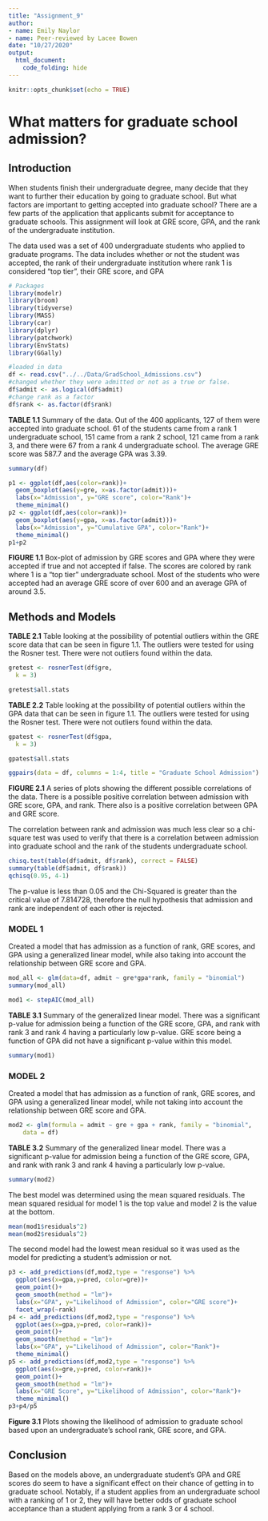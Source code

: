 ```yaml
---
title: "Assignment_9"
author: 
- name: Emily Naylor
- name: Peer-reviewed by Lacee Bowen
date: "10/27/2020"
output: 
  html_document:
    code_folding: hide
---
```


```r
knitr::opts_chunk$set(echo = TRUE)
```

# What matters for graduate school admission?


## Introduction

  When students finish their undergraduate degree, many decide that they want to further their education by going to graduate school. But what factors are important to getting accepted into graduate school?
There are a few parts of the application that applicants submit for acceptance to graduate schools. This assignment will look at GRE score, GPA, and the rank of the undergraduate institution. 

  The data used was a set of 400 undergraduate students who applied to graduate programs. The data includes whether or not the student was accepted, the rank of their undergraduate institution where rank 1 is considered “top tier”, their GRE score, and GPA
```r
# Packages
library(modelr)
library(broom)
library(tidyverse)
library(MASS)
library(car)
library(dplyr)
library(patchwork)
library(EnvStats)
library(GGally)
```

```r
#loaded in data
df <- read.csv("../../Data/GradSchool_Admissions.csv")
#changed whether they were admitted or not as a true or false. 
df$admit <- as.logical(df$admit)
#change rank as a factor
df$rank <- as.factor(df$rank)
```

**TABLE 1.1**
  Summary of the data. Out of the 400 applicants, 127 of them were accepted into graduate school. 61 of the students came from a rank 1 undergraduate school, 151 came from a rank 2 school, 121 came from a rank 3, and there were 67 from a rank 4 undergraduate school. The average GRE score was 587.7 and the average GPA was 3.39. 
```r
summary(df)
```

```r
p1 <- ggplot(df,aes(color=rank))+
  geom_boxplot(aes(y=gre, x=as.factor(admit)))+
  labs(x="Admission", y="GRE score", color="Rank")+
  theme_minimal()
p2 <- ggplot(df,aes(color=rank))+
  geom_boxplot(aes(y=gpa, x=as.factor(admit)))+
  labs(x="Admission", y="Cumulative GPA", color="Rank")+
  theme_minimal()
p1+p2
```

**FIGURE 1.1**
Box-plot of admission by GRE scores and GPA where they were accepted if true and not accepted if false. The scores are colored by rank where 1 is a "top tier" undergraduate school. Most of the students who were accepted had an average GRE score of over 600 and an average GPA of around 3.5.

## Methods and Models

**TABLE 2.1**
  Table looking at the possibility of potential outliers within the GRE score data that can be seen in figure 1.1. The outliers were tested for using the Rosner test. There were not outliers found within the data. 
```r
gretest <- rosnerTest(df$gre,
  k = 3) 
```

```r
gretest$all.stats
```


**TABLE 2.2**
  Table looking at the possibility of potential outliers within the GPA data that can be seen in figure 1.1. The outliers were tested for using the Rosner test. There were not outliers found within the data. 
```r
gpatest <- rosnerTest(df$gpa,
  k = 3)
```

```r
gpatest$all.stats
```


```r
ggpairs(data = df, columns = 1:4, title = "Graduate School Admission")
```

**FIGURE 2.1**
A series of plots showing the different possible correlations of the data. There is a possible positive correlation between admission with GRE score, GPA, and rank. There also is a positive correlation between GPA and GRE score.


  The correlation between rank and admission was much less clear so a chi-square test was used to verify that there is a correlation between admission into graduate school and the rank of the students undergraduate school.
```r
chisq.test(table(df$admit, df$rank), correct = FALSE)
summary(table(df$admit, df$rank))
qchisq(0.95, 4-1)
```
  The p-value is less than 0.05 and the Chi-Squared is greater than the critical value of 7.814728, therefore the null hypothesis that admission and rank are independent of each other is rejected. 


### MODEL 1
  Created a model that has admission as a function of rank, GRE scores, and GPA using a generalized linear model, while also taking into account the relationship between GRE score and GPA.
```r
mod_all <- glm(data=df, admit ~ gre*gpa*rank, family = "binomial")
summary(mod_all)
```

```r
mod1 <- stepAIC(mod_all)
```

**TABLE 3.1**
  Summary of the generalized linear model. There was a significant p-value for admission being a function of the GRE score, GPA, and rank with rank 3 and rank 4 having a particularly low p-value. GRE score being a function of GPA did not have a significant p-value within this model. 
```r
summary(mod1)
```
### MODEL 2
  Created a model that has admission as a function of rank, GRE scores, and GPA using a generalized linear model, while not taking into account the relationship between GRE score and GPA.
```r
mod2 <- glm(formula = admit ~ gre + gpa + rank, family = "binomial", 
    data = df)
```

**TABLE 3.2**
  Summary of the generalized linear model. There was a significant p-value for admission being a function of the GRE score, GPA, and rank with rank 3 and rank 4 having a particularly low p-value.
```r
summary(mod2)
```

  The best model was determined using the mean squared residuals. The mean squared residual for model 1 is the top value and model 2 is the value at the bottom. 
```r
mean(mod1$residuals^2)
mean(mod2$residuals^2)
```
The second model had the lowest mean residual so it was used as the model for predicting a student's admission or not. 

```r
p3 <- add_predictions(df,mod2,type = "response") %>%
  ggplot(aes(x=gpa,y=pred, color=gre))+
  geom_point()+
  geom_smooth(method = "lm")+
  labs(x="GPA", y="Likelihood of Admission", color="GRE score")+
  facet_wrap(~rank)
p4 <- add_predictions(df,mod2,type = "response") %>%
  ggplot(aes(x=gpa,y=pred, color=rank))+
  geom_point()+
  geom_smooth(method = "lm")+
  labs(x="GPA", y="Likelihood of Admission", color="Rank")+
  theme_minimal()
p5 <- add_predictions(df,mod2,type = "response") %>%
  ggplot(aes(x=gre,y=pred, color=rank))+
  geom_point()+
  geom_smooth(method = "lm")+
  labs(x="GRE Score", y="Likelihood of Admission", color="Rank")+
  theme_minimal()
p3+p4/p5
```

**Figure 3.1**
  Plots showing the likelihood of admission to graduate school based upon an undergraduate's school rank, GRE score, and GPA. 

## Conclusion
  Based on the models above, an undergraduate student's GPA and GRE scores do seem to have a significant effect on their chance of getting in to graduate school. Notably, if a student applies from an undergraduate school with a ranking of 1 or 2, they will have better odds of graduate school acceptance than a student applying from a rank 3 or 4 school.










